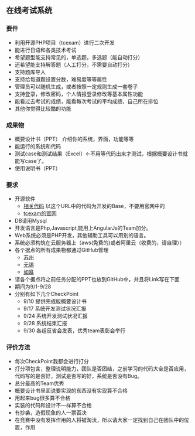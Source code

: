 ==在线考试系统==
===要件===
*利用开源PHP项目（tcexam）进行二次开发
*能进行日语和各类技术考试
*希望题型能支持常见的，单选题，多选题（能自动打分）
*还希望能支持解答题（人工打分，不需要自动打分）
*支持题库导入
*支持给每道题设置分数，难易度等等属性
*管理员可以随机生成，或者按照一定规则生成一套卷子
*支持登录，修改密码，个人情报登录修改等基本属性功能
*能看过去考试的成绩，能看每次考试的平均成绩，自己所在排位
*其他你觉得比较酷的功能


===成果物===
*概要设计书（PPT） 介绍你的系统，界面，功能等等
*能运行的系统和代码
*测试case和测试结果（Excel）←不用等代码出来才测试，根据概要设计书就能写case了。
*使用说明书（PPT）


===要求===
*开源软件
**[https://github.com/C3140/tcexam 相关代码]  以这个URL中的代码为开发的Base，不要用官网中的
**[https://tcexam.org/ tcexam的官网]
*DB请用Mysql
*开发语言是Php,Javascript,能用上AngularJs的Team加分。
*Web系统必须是PHP开发，其他辅助工具可以用别的语言。
*系统必须构筑在云服务器上（aws(免费的)或者阿里云（收费的，请自理））
*各个据点的所有成果物都通过GitHub管理
**[https://github.com/C3140/lkg-exam-sz 苏州]
**[https://github.com/C3140/lkg-exam-wx 无锡]
**[https://github.com/C3140/lkg-exam-rg 如皋]
*请各个据点将之前任务分配的PPT也放到GitHub中，并且将Link写在下面
*期间为9/1-9/28
*分别有如下几个CheckPoint
**9/10 提供完成版概要设计书
**9/17 系统开发测试状况汇报
**9/24 系统开发测试状况汇报
**9/28 系统结束汇报
**9/30 各组反省会发表，优秀team表彰会举行


===评价方法===
*每次CheckPoint我都会进行打分
*打分项包含，整理说明能力，团队是否团结，之前学习的代码大全是否应用，代码写的是否好，测试是否写的好，系统是否没有Bug。
*总分最高的Team优秀
*概要设计书里面说要实现的东西没有实现算不合格
*用起来bug很多算不合格
*实装的代码和设计不一样算不合格
*有抄袭，造假现象的人一票否决
*在竞赛中没有发挥作用的人将被淘汰，所以请大家一定找到自己在团队中的位置，作用




